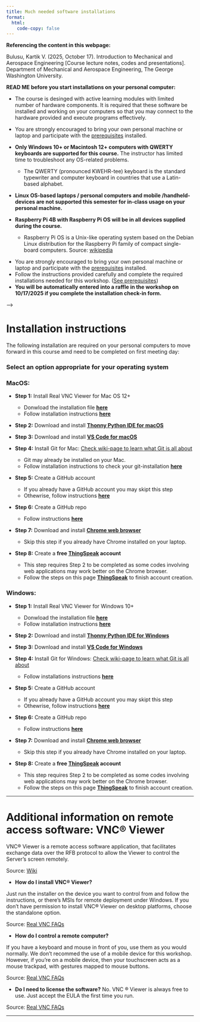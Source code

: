 ```yaml
---
title: Much needed software installations
format:
  html:
    code-copy: false
---
```

<html>
<head>
    <style>
        body {
            -webkit-user-select: none; /* Safari */
            -moz-user-select: none; /* Firefox */
            -ms-user-select: none; /* IE10+/Edge */
            user-select: none; /* Standard */
        }
    </style>
</head>
<body>

:::{.callout-important}
**Referencing the content in this webpage:**

Bulusu, Kartik V. (2025, October 17). Introduction to Mechanical and Aerospace Engineering [Course lecture notes, codes and presentations]. Department of Mechanical and Aerospace Engineering, The George Washington University.
:::


:::{.callout-important}
**READ ME before you start installations on your personal computer:**

- The course is desinged with active learning modules with limited number of hardware components. It is required that these software be installed and working on your computers so that you may connect to the hardware provided and execute programs effectively. 

- You are strongly encouraged to bring your own personal machine or laptop and participate with the [prerequisites](install-editor.qmd) installed.

- **Only Windows 10+ or Macintosh 12+ computers with QWERTY keyboards are supported for this course.** The instructor has limited time to troubleshoot any OS-related problems.
  - The QWERTY (pronounced KWEHR-tee) keyboard is the standard typewriter and computer keyboard in countries that use a Latin-based alphabet.

- **Linux OS-based laptops / personal computers and mobile /handheld-devices are not supported this semester for in-class usage on your personal machine.**

- **Raspberry Pi 4B with Raspberry Pi OS will be in all devices supplied during the course.**
  - Raspberry Pi OS is a Unix-like operating system based on the Debian Linux distribution for the Raspberry Pi family of compact single-board computers. Source: [wikipedia](https://en.wikipedia.org/wiki/Raspberry_Pi_OS) 
:::

:::{.callout-important}
<!-- - The workshop is desinged with active learning modules with limited number of hardware components.  -->
  - You are strongly encouraged to bring your own personal machine or laptop and participate with the [prerequisites](install-editor.qmd) installed.
  - Follow the instructions provided carefully and complete the required installations needed for this workshop. ([See prerequisites](install-editor.qmd))
 <!-- - Once you finish the **Steps 1, 2 and 3 in the installation instructions** in [prerequisites](install-editor.qmd), fill out the [Pre-workshop survey form](https://tinyurl.com/yrkacfd9).  -->
  - **You will be automatically entered into a raffle in the workshop on 10/17/2025 if you complete the installation check-in form.**
:::

<!-- # Installing a remote access software: VNC&reg; Viewer

VNC&reg; Viewer is a remote access software application, that facilitates exchange data over the RFB protocol to allow the Viewer to control the Server's screen remotely.

Source: [Wiki](https://en.wikipedia.org/wiki/RealVNC)

<!-- <small>*Running your First Program*</small> -->

 <!-- - **How do I install VNC&reg; Viewer?** -->

<!-- Just run the installer on the device you want to control from and follow the instructions, or there’s MSIs for remote deployment under Windows. If you don’t have permission to install VNC® Viewer on desktop platforms, choose the standalone option. -->

<!-- Source: [Real VNC FAQs](https://www.realvnc.com/en/connect/download/viewer/?lai_vid=1jMrlad4GSrl&lai_sr=10-14&lai_sl=l&lai_p=1) -->

<!-- - **How do I control a remote computer?** -->
<!-- 
If you have a keyboard and mouse in front of you, use them as you would normally. We don't recommed the use of a mobile device for this workshop. However, if you’re on a mobile device, then your touchscreen acts as a mouse trackpad, with gestures mapped to mouse buttons.  -->
<!-- 
Source: [Real VNC FAQs](https://www.realvnc.com/en/connect/download/viewer/?lai_vid=1jMrlad4GSrl&lai_sr=10-14&lai_sl=l&lai_p=1) -->

<!-- - **Do I need to license the software?** -->
<!-- No. VNC &reg; Viewer is always free to use. Just accept the EULA the first time you run. -->

<!-- Source: [Real VNC FAQs](https://www.realvnc.com/en/connect/download/viewer/?lai_vid=1jMrlad4GSrl&lai_sr=10-14&lai_sl=l&lai_p=1) --> -->


<!-- ## *What is an Editor?*

In the world of programming, an editor is more than just a text processor. It's your creative workspace where you bring your code to life. Here are some key aspects of code editors:

- **Text Editing**: At its core, an editor allows you to write, edit, and organize code in various programming languages. It provides features like syntax highlighting, auto-indentation, and code completion to enhance your coding experience.

- **Code Execution**: Some editors, like Jupyter Notebook, not only allow you to write code but also execute it in an interactive and step-by-step manner. This is especially useful for data analysis and experimentation.

- **Extensions and Plugins**: Code editors are highly customizable. You can enhance their functionality by installing extensions or plugins tailored to your needs. For example, you can add Python-specific tools or themes to make your editor visually appealing.

- **Integrated Development Environments (IDEs)**: Some editors, such as Visual Studio Code (VS Code), go beyond text editing and offer a complete integrated development environment with debugging capabilities, version control integration, and more.

- **Collaboration**: Many editors support collaborative coding, allowing multiple programmers to work on the same codebase simultaneously, which is crucial for group projects.

<!-- In your CSCI1010 class, you'll use a combination of Anaconda, Jupyter, and VS Code:

- **Anaconda**: Anaconda is a Python distribution that simplifies package management and environment setup. It's particularly valuable for data science projects, as it comes with a wide array of pre-installed libraries and tools.

- **Jupyter**: Jupyter Notebook is an interactive environment that enables you to create and share documents containing live code, equations, visualizations, and narrative text. It's an excellent choice for data analysis and presenting your findings.

- **VS Code**: Visual Studio Code (VS Code) is a versatile code editor that supports multiple programming languages and offers a rich ecosystem of extensions. Its user-friendly interface and powerful features make it a great choice for general programming tasks. --> 


# Installation instructions 
The following installation are required on your personal computers to move forward in this course amd need to be completed on first meeting day: 


### **Select an option appropriate for your operating system**
<!-- <div id="steps"></div> -->

### **MacOS:**

<!-- - **Step 1**: [Install Anaconda for Mac](anaconda-mac.qmd) -->

- **Step 1:** Install Real VNC Viewer for Mac OS 12+
  - Donwload the installation file **[here](/Downloads/VNC-Viewer-7.12.1-MacOSX-universal.dmg)**
  - Follow installation instructions **[here](realvnc-mac.qmd)**

- **Step 2:** Download and install **[Thonny Python IDE for macOS](thonny-mac.qmd)**  

- **Step 3:** Download and install **[VS Code for macOS](vscode-mac.qmd)**  

- **Step 4:** Install Git for Mac: [Check wiki-page to learn what Git is all about](https://en.wikipedia.org/wiki/Git)
  - Git may already be installed on your Mac.
  - Follow installation instructions to check your git-installation **[here](git-mac.qmd)** 

- **Step 5:** Create a GitHub account 
  - If you already have a GitHub account you may skipt this step
  - Othewrise, follow instructions **[here](github-acct.qmd)**

- **Step 6:** Create a GitHub repo
  - Follow instructions **[here](github-repo.qmd)**

- **Step 7:** Download and install **[Chrome web browser](https://www.google.com/chrome/browser-tools/)**
  - Skip this step if you already have Chrome installed on your laptop.

- **Step 8:** Create a **free [ThingSpeak](https://thingspeak.com/login?skipSSOCheck=true) account**
  - This step requires Step 2 to be completed as some codes involving web applications may work better on the Chrome browser.
  - Follow the steps on this page [**ThingSpeak**](thingspeak.qmd) to finish account creation.

<!-- - **Step 4:** **Laptop connection to the Raspberry Pi** using an [Ethernet cable and VNC Viewer](realvnc-mac-connect.qmd) -->

<!-- - **Step 5:** [Install Python and Jupyter without Anaconda](python3-mac.qmd) -->

### **Windows:**

<!-- - **Step 1**: [Install Anaconda for Windows](anaconda-windows.qmd) -->

- **Step 1:** Install Real VNC Viewer for Windows 10+
  - Donwload the installation file **[here](/Downloads/VNC-Viewer-7.12.1-Windows.exe)**
  - Follow installation instructions **[here](realvnc-windows.qmd)**

- **Step 2:** Download and install **[Thonny Python IDE for Windows](thonny-windows.qmd)**

- **Step 3:** Download and install **[VS Code for Windows](vscode-windows.qmd)**

- **Step 4:** Install Git for Windows: [Check wiki-page to learn what Git is all about](https://en.wikipedia.org/wiki/Git)
  - Follow installations instructions **[here](git-windows.qmd)**

- **Step 5:** Create a GitHub account 
  - If you already have a GitHub account you may skipt this step
  - Othewrise, follow instructions **[here](github-acct.qmd)**

- **Step 6:** Create a GitHub repo
  - Follow instructions **[here](github-repo.qmd)**

- **Step 7:** Download and install **[Chrome web browser](https://www.google.com/chrome/browser-tools/)**
  - Skip this step if you already have Chrome installed on your laptop.

- **Step 8:** Create a **free [ThingSpeak](https://thingspeak.com/login?skipSSOCheck=true) account**
  - This step requires Step 2 to be completed as some codes involving web applications may work better on the Chrome browser.
  - Follow the steps on this page [**ThingSpeak**](thingspeak.qmd) to finish account creation.

<!-- - **Step 4:** **Laptop connection to the Raspberry Pi** using an [Ethernet cable and VNC Viewer](realvnc-windows-connect.qmd) -->



<!-- # Connecting your laptop to the Raspberry Pi using VNC&reg; Viewer

### **Select an option appropriate for your operating system**

#### **MacOS:**
- **Step 4:** **Laptop connection to the Raspberry Pi** using an [Ethernet cable and VNC Viewer](realvnc-mac-connect.qmd)

#### **Windows:**

- **Step 4:** **Laptop connection to the Raspberry Pi** using an [Ethernet cable and VNC Viewer](realvnc-windows-connect.qmd) -->


<!-- - **Step 5:** [Install Python and Jupyter without Anaconda](python3-windows.qmd) -->

<!-- Choose the option that best suits your needs and follow the respective installation instructions. -->

<!-- Once you have an editor installed, you can start writing and running your code. Happy coding! -->


<!-- will help you throughout this workshop, helping you write, execute, and code effectively. Select the appropriate option for your operating system, follow the installation instructions, and dive into the world of coding with confidence! 

 - Follow the instructions provided carefully and complete the required installations needed for this workshop. ([See prerequisites](install-editor.qmd))
 - Once you finish the **Steps 1, 2 and 3 in the installation instructions** in [prerequisites](install-editor.qmd), fill out the [Pre-workshop survey form](https://tinyurl.com/yrkacfd9). 
 - **You will be automatically entered into a raffle in the workshop on 10/12/2024 if you complete the installation check-in form.**
::: -->


---




# Additional information on remote access software: VNC&reg; Viewer

VNC&reg; Viewer is a remote access software application, that facilitates exchange data over the RFB protocol to allow the Viewer to control the Server's screen remotely.

Source: [Wiki](https://en.wikipedia.org/wiki/RealVNC)

<!-- <small>*Running your First Program*</small> -->

 - **How do I install VNC&reg; Viewer?**

Just run the installer on the device you want to control from and follow the instructions, or there’s MSIs for remote deployment under Windows. If you don’t have permission to install VNC® Viewer on desktop platforms, choose the standalone option.

Source: [Real VNC FAQs](https://www.realvnc.com/en/connect/download/viewer/?lai_vid=1jMrlad4GSrl&lai_sr=10-14&lai_sl=l&lai_p=1)

- **How do I control a remote computer?**

If you have a keyboard and mouse in front of you, use them as you would normally. We don't recommed the use of a mobile device for this workshop. However, if you’re on a mobile device, then your touchscreen acts as a mouse trackpad, with gestures mapped to mouse buttons. 

Source: [Real VNC FAQs](https://www.realvnc.com/en/connect/download/viewer/?lai_vid=1jMrlad4GSrl&lai_sr=10-14&lai_sl=l&lai_p=1)

- **Do I need to license the software?**
No. VNC &reg; Viewer is always free to use. Just accept the EULA the first time you run.

Source: [Real VNC FAQs](https://www.realvnc.com/en/connect/download/viewer/?lai_vid=1jMrlad4GSrl&lai_sr=10-14&lai_sl=l&lai_p=1)


<!-- ## *What is an Editor?*

In the world of programming, an editor is more than just a text processor. It's your creative workspace where you bring your code to life. Here are some key aspects of code editors:

- **Text Editing**: At its core, an editor allows you to write, edit, and organize code in various programming languages. It provides features like syntax highlighting, auto-indentation, and code completion to enhance your coding experience.

- **Code Execution**: Some editors, like Jupyter Notebook, not only allow you to write code but also execute it in an interactive and step-by-step manner. This is especially useful for data analysis and experimentation.

- **Extensions and Plugins**: Code editors are highly customizable. You can enhance their functionality by installing extensions or plugins tailored to your needs. For example, you can add Python-specific tools or themes to make your editor visually appealing.

- **Integrated Development Environments (IDEs)**: Some editors, such as Visual Studio Code (VS Code), go beyond text editing and offer a complete integrated development environment with debugging capabilities, version control integration, and more.

- **Collaboration**: Many editors support collaborative coding, allowing multiple programmers to work on the same codebase simultaneously, which is crucial for group projects.

<!-- In your CSCI1010 class, you'll use a combination of Anaconda, Jupyter, and VS Code:

- **Anaconda**: Anaconda is a Python distribution that simplifies package management and environment setup. It's particularly valuable for data science projects, as it comes with a wide array of pre-installed libraries and tools.

- **Jupyter**: Jupyter Notebook is an interactive environment that enables you to create and share documents containing live code, equations, visualizations, and narrative text. It's an excellent choice for data analysis and presenting your findings.

- **VS Code**: Visual Studio Code (VS Code) is a versatile code editor that supports multiple programming languages and offers a rich ecosystem of extensions. Its user-friendly interface and powerful features make it a great choice for general programming tasks. --> 


<!-- <small><small>*Content on this webpage was partially generated using ChatGPT.*</small></small> -->

<!-- <br>
<footer>
  <p><small><small><small><small>This is a Quarto website. To learn more about Quarto websites visit <https://quarto.org/docs/websites>.<br>
  Author: Kartik Bulusu<br>
  Contact: <a href="mailto:bulusu@gwu.edu">bulusu</a><br>
  &copy; 2024 All rights reserved</small></small></small></small></p>
</footer> -->

----


<!-- <small><small>*Content on this webpage was partially generated using ChatGPT.*</small></small> -->

<!-- <br>
<footer>
  <p><small><small><small><small>This is a Quarto website. To learn more about Quarto websites visit <https://quarto.org/docs/websites>.<br>
  Author: Kartik Bulusu<br>
  Contact: <a href="mailto:bulusu@gwu.edu">bulusu</a><br>
  &copy; 2024 All rights reserved</small></small></small></small></p>
</footer> -->
